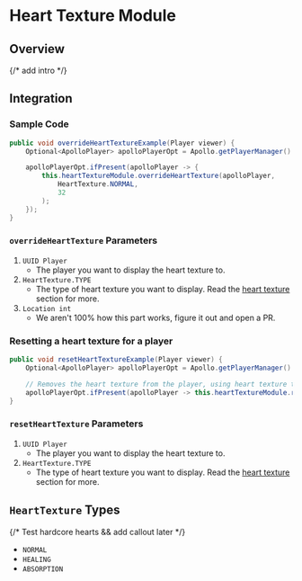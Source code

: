 # Heart Texture Module

## Overview

{/* add intro */}

## Integration

### Sample Code

```java
public void overrideHeartTextureExample(Player viewer) {
    Optional<ApolloPlayer> apolloPlayerOpt = Apollo.getPlayerManager().getPlayer(viewer.getUniqueId());

    apolloPlayerOpt.ifPresent(apolloPlayer -> {
        this.heartTextureModule.overrideHeartTexture(apolloPlayer,
            HeartTexture.NORMAL,
            32
        );
    });
}
```

### `overrideHeartTexture` Parameters

1. `UUID Player`
   - The player you want to display the heart texture to.
2. `HeartTexture.TYPE`
   - The type of heart texture you want to display. Read the [heart texture](#hearttexture-types) section for more.
3. `Location int`
   - We aren't 100% how this part works, figure it out and open a PR.



### Resetting a heart texture for a player

```java
public void resetHeartTextureExample(Player viewer) {
    Optional<ApolloPlayer> apolloPlayerOpt = Apollo.getPlayerManager().getPlayer(viewer.getUniqueId());

    // Removes the heart texture from the player, using heart texture type.
    apolloPlayerOpt.ifPresent(apolloPlayer -> this.heartTextureModule.resetHeartTexture(apolloPlayer, HeartTexture.NORMAL));
}
```

### `resetHeartTexture` Parameters

1. `UUID Player`
   - The player you want to display the heart texture to.
2. `HeartTexture.TYPE`
   - The type of heart texture you want to display. Read the [heart texture](#hearttexture-types) section for more.

## `HeartTexture` Types

{/* Test hardcore hearts && add callout later */}

* `NORMAL`
* `HEALING`
* `ABSORPTION`
